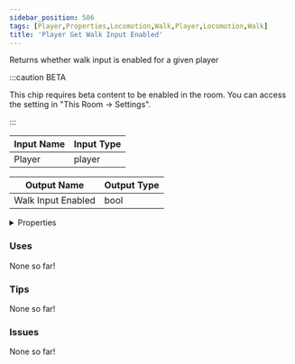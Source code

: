 ```yaml
---
sidebar_position: 506
tags: [Player,Properties,Locomotion,Walk,Player,Locomotion,Walk]
title: 'Player Get Walk Input Enabled'
---
```


Returns whether walk input is enabled for a given player

:::caution BETA

This chip requires beta content to be enabled in the room. You can access the setting in "This Room -> Settings".

:::


<EsbSvg />

| Input Name | Input Type |
|-----------|-----------|
| Player | player |

| Output Name | Output Type |
|-----------|-----------|
| Walk Input Enabled | bool |


<details>
  <summary>Properties</summary>
  <div>
    <div>
    <table>
      <thead>
        <tr>
          <th>Is beta required?</th>
          <th>✅</th>
        </tr>
        <tr>
          <th>Is this chip a trolling risk?</th>
          <th>❌</th>
        </tr>
        <tr>
          <th>Is this chip a role assignment risk?</th>
          <th>❌</th>
        </tr>
        <tr>
          <th>Chip UUID</th>
          <th>1b936400-5666-42f6-8d7e-8f0957efebce</th>
        </tr>
      </thead>
    </table>
    </div>
  </div>
</details>

### Uses

None so far!

### Tips

None so far!

### Issues

None so far!